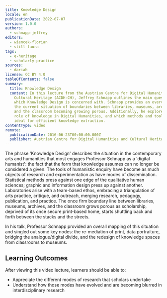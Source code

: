 ```yaml
---
title: Knowledge Design
locale: en
publicationDate: 2022-07-07
version: 1.0.0
authors:
  - schnapp-jeffrey
editors:
  - wiencek-florian
  - still-laura
tags:
  - e-heritage
  - scholarly-practice
sources:
  - dariah
license: CC BY 4.0
tableOfContents: false
summary:
  title: Knowledge Design
  content: In this lecture from the Austrian Centre for Digital Humanities and
    Cultural Heritage (ACDH-CH), Jeffrey Schnapp outlines the main questions
    which Knowledge Design is concerned with. Schnapp provides an overview of
    the current situation of boundaries between libraries, museums, archives,
    and the classroom becoming growing porous. Additionally, he explores the
    role of knowledge in Digital Humanities, and which methods and tools are
    ideal for efficient knowledge extraction.
contentType: video
remote:
  publicationDate: 2016-06-23T00:00:00.000Z
  publisher: Austrian Centre for Digital Humanities and Cultural Heritage (ACDH-CH)
---
```

The phrase 'Knowledge Design' describes the situation in the contemporary arts and humanities that most engages Professor Schnapp as a 'digital humanist': the fact that the form that knowledge assumes can no longer be considered a given. The tools of humanistic enquiry have become as much objects of research and experimentation as have modes of dissemination. Statistical methods press against one edge of the qualitative human sciences; graphic and information design press up against another. Laboratories arise with a team-based ethos, embracing a triangulation of arts practice, critique, and outreach, merging research, pedagogy, publication, and practice. The once firm boundary line between libraries, museums, archives, and the classroom grows porous as scholarship, deprived of its once secure print-based home, starts shuttling back and forth between the stacks and the streets.

In his talk, Professor Schnapp provided an overall mapping of this situation and singled out some key nodes: the re-mediation of print, data portraiture, bridging the analogue/digital divide, and the redesign of knowledge spaces from classrooms to museums.

## Learning Outcomes

After viewing this video lecture, learners should be able to:

* Appreciate the different modes of research that scholars undertake
* Understand how those modes have evolved and are becoming blurred in interdisciplinary research

<VideoCard provider="youtube" id="FttED2UKemY" title="ACDH-CH Lecture 2.1 – Jeffrey Schnapp – Knowledge Design" subtitle="Click here to view" image="images/acdh-logo.png" />
